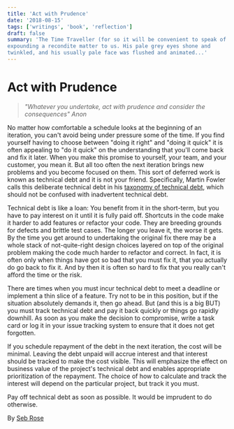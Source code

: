 ```yaml
---
title: 'Act with Prudence'
date: '2018-08-15'
tags: ['writings', 'book', 'reflection']
draft: false
summary: 'The Time Traveller (for so it will be convenient to speak of him) was
expounding a recondite matter to us. His pale grey eyes shone and
twinkled, and his usually pale face was flushed and animated...'
---
```


# Act with Prudence

> *"Whatever you undertake, act with prudence and consider the consequences" Anon*

No matter how comfortable a schedule looks at the beginning of an iteration, you can't avoid being under pressure some of the time. If you find yourself having to choose between "doing it right" and "doing it quick" it is often appealing to "do it quick" on the understanding that you'll come back and fix it later. When you make this promise to yourself, your team, and your customer, you mean it. But all too often the next iteration brings new problems and you become focused on them. This sort of deferred work is known as technical debt and it is not your friend. Specifically, Martin Fowler calls this deliberate technical debt in his [taxonomy of technical debt](http://martinfowler.com/bliki/TechnicalDebtQuadrant.html), which should not be confused with inadvertent technical debt.

Technical debt is like a loan: You benefit from it in the short-term, but you have to pay interest on it until it is fully paid off. Shortcuts in the code make it harder to add features or refactor your code. They are breeding grounds for defects and brittle test cases. The longer you leave it, the worse it gets. By the time you get around to undertaking the original fix there may be a whole stack of not-quite-right design choices layered on top of the original problem making the code much harder to refactor and correct. In fact, it is often only when things have got so bad that you must fix it, that you actually do go back to fix it. And by then it is often so hard to fix that you really can't afford the time or the risk.

There are times when you must incur technical debt to meet a deadline or implement a thin slice of a feature. Try not to be in this position, but if the situation absolutely demands it, then go ahead. But (and this is a big BUT) you must track technical debt and pay it back quickly or things go rapidly downhill. As soon as you make the decision to compromise, write a task card or log it in your issue tracking system to ensure that it does not get forgotten.

If you schedule repayment of the debt in the next iteration, the cost will be minimal. Leaving the debt unpaid will accrue interest and that interest should be tracked to make the cost visible. This will emphasize the effect on business value of the project's technical debt and enables appropriate prioritization of the repayment. The choice of how to calculate and track the interest will depend on the particular project, but track it you must.

Pay off technical debt as soon as possible. It would be imprudent to do otherwise.

By [Seb Rose](http://programmer.97things.oreilly.com/wiki/index.php/Seb_Rose)
